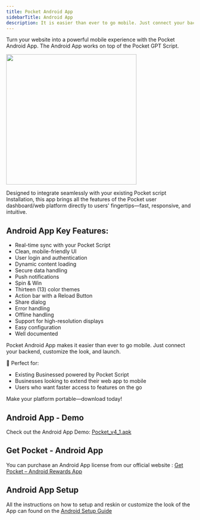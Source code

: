 ```yaml
---
title: Pocket Android App
sidebarTitle: Android App
description: It is easier than ever to go mobile. Just connect your backend, customize the look, and launch.
---
```


Turn your website into a powerful mobile experience with the Pocket Android App. The Android App works on top of the Pocket GPT Script.

<img height="350" src="/images/android_inline.png" />

Designed to integrate seamlessly with your existing Pocket script Installation, this app brings all the features of the Pocket user dashboard/web platform directly to users' fingertips—fast, responsive, and intuitive.

## Android App Key Features:
- Real-time sync with your Pocket Script  
- Clean, mobile-friendly UI  
- User login and authentication  
- Dynamic content loading  
- Secure data handling  
- Push notifications
- Spin & Win
- Thirteen (13) color themes
- Action bar with a Reload Button
- Share dialog
- Error handling
- Offline handling
- Support for high-resolution displays
- Easy configuration
- Well documented

Pocket Android App makes it easier than ever to go mobile. Just connect your backend, customize the look, and launch.

🚀 Perfect for:  
- Existing Businessed powered by Pocket Script
- Businesses looking to extend their web app to mobile  
- Users who want faster access to features on the go  

Make your platform portable—download today!

## Android App - Demo

Check out the Android App Demo: [Pocket_v4_1.apk](https://pocket.droidoxy.com/Pocket_v4_1.apk)

## Get Pocket - Android App 

You can purchase an Android App license from our official website : [Get Pocket – Android Rewards App](https://www.droidoxy.com/item/android-rewards-app-pocket/)

## Android App Setup

All the instructions on how to setup and reskin or customize the look of the App can found on the [Android Setup Guide](/android/introduction)
